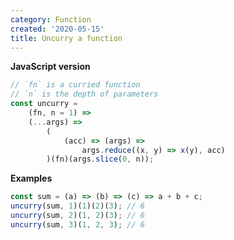 ```yaml
---
category: Function
created: '2020-05-15'
title: Uncurry a function
---
```


**JavaScript version**

```js
// `fn` is a curried function
// `n` is the depth of parameters
const uncurry =
    (fn, n = 1) =>
    (...args) =>
        (
            (acc) => (args) =>
                args.reduce((x, y) => x(y), acc)
        )(fn)(args.slice(0, n));
```

**Examples**

```js examples.js
const sum = (a) => (b) => (c) => a + b + c;
uncurry(sum, 1)(1)(2)(3); // 6
uncurry(sum, 2)(1, 2)(3); // 6
uncurry(sum, 3)(1, 2, 3); // 6
```
